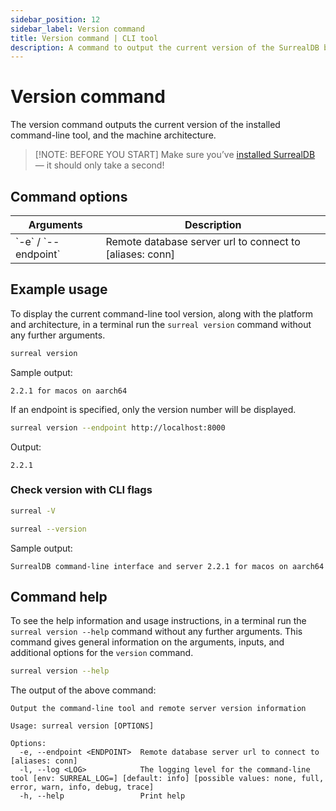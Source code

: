 ---
sidebar_position: 12
sidebar_label: Version command
title: Version command | CLI tool
description: A command to output the current version of the SurrealDB binary along with the machine architecture.
---

# Version command

The version command outputs the current version of the installed command-line tool, and the machine architecture.

> [!NOTE: BEFORE YOU START]
> Make sure you’ve [installed SurrealDB](/docs/surrealdb/installation) — it should only take a second!

## Command options

<table>
    <thead>
        <tr>
            <th colspan="2">Arguments</th>
            <th>Description</th>
        </tr>
    </thead>
    <tbody>
        <tr>
            <td colspan="2">
                `-e` / `--endpoint`
               <Label label="optional" />
            </td>
            <td>
            Remote database server url to connect to [aliases: conn]
            </td>
        </tr>
    </tbody>
</table>

## Example usage

To display the current command-line tool version, along with the platform and architecture, in a terminal run the `surreal version` command without any further arguments.

```bash
surreal version
```

Sample output:

```
2.2.1 for macos on aarch64
```

If an endpoint is specified, only the version number will be displayed.

```bash
surreal version --endpoint http://localhost:8000
```

Output:

```
2.2.1
```

### Check version with CLI flags

<Since v="v1.2.0" />

```bash
surreal -V
```

```bash
surreal --version
```

Sample output:

```
SurrealDB command-line interface and server 2.2.1 for macos on aarch64
```

## Command help

To see the help information and usage instructions, in a terminal run the `surreal version --help` command without any further arguments. This command gives general information on the arguments, inputs, and additional options for the `version` command.

```bash
surreal version --help
```
The output of the above command:

```
Output the command-line tool and remote server version information

Usage: surreal version [OPTIONS]

Options:
  -e, --endpoint <ENDPOINT>  Remote database server url to connect to [aliases: conn]
  -l, --log <LOG>            The logging level for the command-line tool [env: SURREAL_LOG=] [default: info] [possible values: none, full, error, warn, info, debug, trace]
  -h, --help                 Print help
```
